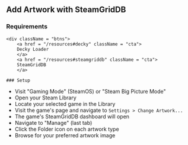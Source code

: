 ## Add Artwork with SteamGridDB
   ### Requirements

    <div className = "btns">
        <a href = "/resources#decky" className = "cta">
        Decky Loader
        </a>
        <a href = "/resources#steamgriddb" className = "cta">
        SteamGridDB
        </a>
   </div>

    ### Setup
   
   - Visit "Gaming Mode" (SteamOS) or "Steam Big Picture Mode"
   - Open your Steam Library
   - Locate your selected game in the Library
   - Visit the game's page and navigate to `Settings > Change Artwork...`
   - The game's SteamGridDB dashboard will open
   - Navigate to "Manage" (last tab)
   - Click the Folder icon on each artwork type
   - Browse for your preferred artwork image